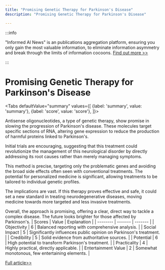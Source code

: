 ```yaml
---
title: "Promising Genetic Therapy for Parkinson's Disease"
description: "Promising Genetic Therapy for Parkinson's Disease"

---
```



:::info

"Informed AI News" is an publications aggregation platform, ensuring you only gain the most valuable information, to eliminate information asymmetry and break through the limits of information cocoons.  [Find out more >>](/)

:::

# Promising Genetic Therapy for Parkinson's Disease


<Tabs
	defaultValue="summary"
	values={[
	{label: 'summary', value: 'summary'},
	{label: 'score', value: 'score'},
]}>
<TabItem value="summary">


Antisense oligonucleotides, a type of genetic therapy, show promise in slowing the progression of Parkinson's disease. These molecules target specific sections of RNA, altering gene expression to reduce the production of harmful proteins linked to Parkinson's.

Initial trials are encouraging, suggesting that this treatment could revolutionize the management of this neurological disorder by directly addressing its root causes rather than merely managing symptoms.

This method is precise, targeting only the problematic genes and avoiding the broad side effects often seen with conventional treatments. The potential for personalized medicine is significant, allowing treatments to be tailored to individual genetic profiles.

The implications are vast. If this therapy proves effective and safe, it could set a new standard in treating neurodegenerative diseases, moving medicine towards more targeted and less invasive treatments.

Overall, the approach is promising, offering a clear, direct way to tackle a complex disease. The future looks brighter for those affected by Parkinson's.
</TabItem>
<TabItem value="score">
	| Scores     | Value   | Explanation |
	| -------- | ------- | ------- |
	| Objectivity  | 6    | Balanced reporting with comprehensive analysis.    |
	| Social Impact | 5     | Significantly influences public opinion on Parkinson's treatment.    |
	| Credibility    | 5    | Solid evidence from authoritative sources.    |
	| Potential    | 6    | High potential to transform Parkinson's treatment.    |
	| Practicality    | 4    | Highly practical, directly applicable.    |
	| Entertainment Value    | 2    | Somewhat monotonous, few entertaining elements.    |
</TabItem>
</Tabs>

[Full article>>](https://medicalxpress.com/news/2024-07-antisense-oligonucleotide-treatment-parkinson-disease.html)
